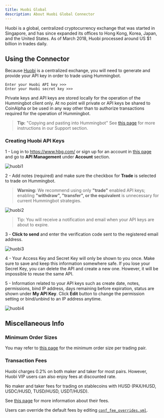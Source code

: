 ```yaml
---
title: Huobi Global
description: About Huobi Global Connector
---
```


Huobi is a global, centralized cryptocurrency exchange that was started in Singapore, and has since expanded its offices to Hong Kong, Korea, Japan, and the United States. As of March 2018, Huobi processed around US \$1 billion in trades daily.

## Using the Connector

Because [Huobi](https://www.hbg.com/) is a centralized exchange, you will need to generate and provide your API key in order to trade using Hummingbot.

```
Enter your Huobi API key >>>
Enter your Huobi secret key >>>
```

Private keys and API keys are stored locally for the operation of the Hummingbot client only. At no point will private or API keys be shared to CoinAlpha or be used in any way other than to authorize transactions required for the operation of Hummingbot.

> **Tip:** "Copying and pasting into Hummingbot" See [this page](/intro/support/#paste-items-from-clipboard-in-putty) for more instructions in our Support section.

### Creating Huobi API Keys

1 - Log in to https://www.hbg.com/ or sign up for an account in [this page](https://www.hbg.com/en-us/register/?backUrl=%2Fen-us%2F) and go to **API Management** under **Account** section.

![huobi1](/img/huobi-account.png)

2 - Add notes (required) and make sure the checkbox for **Trade** is selected to trade on Hummingbot.

> **Warning:** We recommend using only **"trade"** enabled API keys; enabling **"withdraw", "transfer", or the equivalent** is unnecessary for current Hummingbot strategies.

![huobi2](/img/huobi-create-api-key.png)

> Tip: You will receive a notification and email when your API keys are about to expire.

3 - **Click to send** and enter the verification code sent to the registered email address.

![huobi3](/img/huobi-verification-code.png)

4 - Your Access Key and Secret Key will only be shown to you once. Make sure to save and keep this information somewhere safe. If you lose your Secret Key, you can delete the API and create a new one. However, it will be impossible to reuse the same API.

5 - Information related to your API keys such as create date, notes, permissions, bind IP address, days remaining before expiration, status are shown under **My API Key**. Click **Edit** button to change the permission setting or bind/unbind to an IP address anytime.

![huobi4](/img/huobi-my-api-key.png)

## Miscellaneous Info

### Minimum Order Sizes

You may refer to [this page](https://huobiglobal.zendesk.com/hc/en-us/articles/360000304441-Trade-Limits) for the minimum order size per trading pair.

### Transaction Fees

Huobi charges 0.2% on both maker and taker for most pairs. However, Huobi VIP users can also enjoy fees at discounted rate.

No maker and taker fees for trading on stablecoins with HUSD (PAX/HUSD, USDC/HUSD, TUSD/HUSD, USDT/HUSD).

See [this page](https://www.hbg.com/en-us/about/fee/) for more information about their fees.

Users can override the default fees by editing [`conf_fee_overrides.yml`](/advanced/fee-overrides/).
